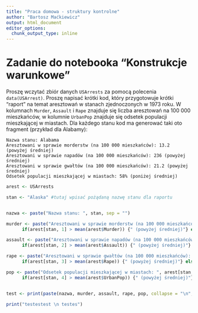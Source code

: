 ```yaml
---
title: "Praca domowa - struktury kontrolne"
author: "Bartosz Maćkiewicz"
output: html_document
editor_options: 
  chunk_output_type: inline
---
```


# Zadanie do notebooka "Konstrukcje warunkowe"

Proszę wczytać zbiór danych `USArrests` za pomocą polecenia `data(USArrest)`. Proszę napisać krótki kod, który przygotowuje krótki "raport" na temat aresztowań w stanach zjednoczonych w 1973 roku. W kolumnach `Murder`, `Assault` i `Rape` znajduje się liczba aresztowań na 100 000 mieszkańców, w kolumnie `UrbanPop` znajduje się odsetek populacji mieszkającej w miastach. Dla każdego stanu kod ma generować taki oto fragment (przykład dla Alabamy):

```
Nazwa stanu: Alabama
Aresztowani w sprawie morderstw (na 100 000 mieszkańców): 13.2 (powyżej średniej)
Aresztowani w sprawie napadów (na 100 000 mieszkańców): 236 (powyżej średniej)
Aresztowani w sprawie gwałtów (na 100 000 mieszkańców): 21.2 (powyżej średniej)
Odsetek populacji mieszkającej w miastach: 58% (poniżej średniej)
```

```r
arest <- USArrests

stan <- "Alaska" #tutaj wpisać pożądaną nazwę stanu dla raportu


nazwa <- paste("Nazwa stanu: ", stan, sep = "")

murder <- paste("Aresztowani w sprawie morderstw (na 100 000 mieszkańców): ", arest[stan,1], 
      if(arest[stan, 1] > mean(arest$Murder)) {" (powyżej średniej)"} else {"(poniżej średniej)"}, sep = "" )

assault <- paste("Aresztowani w sprawie napadów (na 100 000 mieszkańców): ", arest[stan,2], 
      if(arest[stan, 2] > mean(arest$Assault)) {" (powyżej średniej)"} else {"(poniżej średniej)"}, sep = "" )

rape <- paste("Aresztowani w sprawie gwałtów (na 100 000 mieszkańców): ", arest[stan,3], 
      if(arest[stan, 3] > mean(arest$Rape)) {" (powyżej średniej)"} else {"(poniżej średniej)"}, sep = "" )

pop <- paste("Odsetek populacji mieszkającej w miastach: ", arest[stan,4],
      if(arest[stan, 4] > mean(arest$UrbanPop)) {" (powyżej średniej)"} else {"(poniżej średniej)"}, sep = ""  )


test <- print(paste(nazwa, murder, assault, rape, pop, collapse = "\n", sep = ""))

print("testestest \n testes")

```